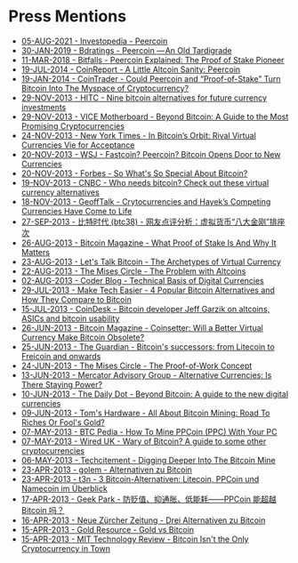<!-- KEYWORDS: press -->
# Press Mentions

* [05-AUG-2021 - Investopedia - Peercoin](https://www.investopedia.com/terms/p/peercoin.asp)
* [30-JAN-2019 - Bdratings - Peercoin — An Old Tardigrade](https://www.bdratings.org/l/peercoin-an-old-tardigrade)
* [11-MAR-2018 - Bitfalls - Peercoin Explained: The Proof of Stake Pioneer](https://bitfalls.com/2018/03/11/peercoin-explained-proof-stake-pioneer/)
* [19-JUL-2014 - CoinReport - A Little Altcoin Sanity: Peercoin](https://coinreport.net/little-altcoin-sanity-peercoin/)
* [19-JAN-2014 - CoinTrader - Could Peercoin and “Proof-of-Stake” Turn Bitcoin Into The Myspace of Cryptocurrency?](http://cointrader.org/peercoin-proof-of-stake-and-bitcoin/)
* [29-NOV-2013 - HITC - Nine bitcoin alternatives for future currency investments](http://hereisthecity.com/en-gb/2013/11/29/nine-bitcoin-alternatives-for-future-currency-investments/)
* [29-NOV-2013 - VICE Motherboard - Beyond Bitcoin: A Guide to the Most Promising Cryptocurrencies](http://motherboard.vice.com/blog/beyond-bitcoin-a-guide-to-the-most-promising-cryptocurrencies)
* [24-NOV-2013 - New York Times - In Bitcoin’s Orbit: Rival Virtual Currencies Vie for Acceptance](http://dealbook.nytimes.com/2013/11/24/in-bitcoins-orbit-rival-virtual-currencies-vie-for-acceptance/?_r=1&)
* [20-NOV-2013 - WSJ - Fastcoin? Peercoin? Bitcoin Opens Door to New Currencies](http://live.wsj.com/video/fastcoin-peercoin-bitcoin-opens-door-to-new-currencies/F7798154-510D-4AF5-AC92-BE43F9289F56.html)
* [20-NOV-2013 - Forbes - So What's So Special About Bitcoin?](http://www.forbes.com/sites/karlwhelan/2013/11/20/so-whats-so-special-about-bitcoin-2/)
* [19-NOV-2013 - CNBC - Who needs bitcoin? Check out these virtual currency alternatives](http://www.cnbc.com/id/101189988/)
* [18-NOV-2013 - GeoffTalk - Crytocurrencies and Hayek’s Competing Currencies Have Come to Life](http://geofftalk.com/?p=5595)
* [27-SEP-2013 - 比特时代 (btc38) - 网友点评分析：虚拟货币“八大金刚”排座次](http://www.btc38.com/altcoin/general/285.html)
* [26-AUG-2013 - Bitcoin Magazine - What Proof of Stake Is And Why It Matters](http://bitcoinmagazine.com/6528/what-proof-of-stake-is-and-why-it-matters/)
* [23-AUG-2013 - Let's Talk Bitcoin - The Archetypes of Virtual Currency](http://letstalkbitcoin.com/the-archetypes-of-virtual-currency/)
* [22-AUG-2013 - The Mises Circle - The Problem with Altcoins](http://themisescircle.org/blog/2013/08/22/the-problem-with-altcoins/)
* [02-AUG-2013 - Coder Blog - Technical Basis of Digital Currencies](http://www.coderblog.de/technical-basis-of-digital-currencies/)
* [29-JUL-2013 - Make Tech Easier - 4 Popular Bitcoin Alternatives and How They Compare to Bitcoin](http://www.maketecheasier.com/4-popular-bitcoin-alternatives/2013/07/29)
* [15-JUL-2013 - CoinDesk - Bitcoin developer Jeff Garzik on altcoins, ASICs and bitcoin usability](http://www.coindesk.com/bitcoin-developer-jeff-garzik-on-altcoins-asics-and-bitcoin-usability/)
* [26-JUN-2013 - Bitcoin Magazine - Coinsetter: Will a Better Virtual Currency Make Bitcoin Obsolete?](http://bitcoinmagazine.com/coinsetter-will-a-better-virtual-currency-make-bitcoin-obsolete/)
* [25-JUN-2013 - The Guardian - Bitcoin's successors: from Litecoin to Freicoin and onwards](http://www.guardian.co.uk/technology/2013/jun/25/bitcoin-successors-litecoin-freicoin)
* [24-JUN-2013 - The Mises Circle - The Proof-of-Work Concept](http://themisescircle.org/blog/2013/06/24/the-proof-of-work-concept/)
* [13-JUN-2013 - Mercator Advisory Group - Alternative Currencies: Is There Staying Power?](http://www.researchandmarkets.com/research/s5f5c3/alternative)
* [10-JUN-2013 - The Daily Dot - Beyond Bitcoin: A guide to the new digital currencies](http://www.dailydot.com/business/digital-currency-bitcoin-litecoin-ven-webmoney/)
* [09-JUN-2013 - Tom's Hardware - All About Bitcoin Mining: Road To Riches Or Fool's Gold?](http://www.tomshardware.com/reviews/bitcoin-mining-make-money,3514-9.html)
* [07-MAY-2013 - BTC Pedia - How To Mine PPCoin (PPC) With Your PC](http://www.btcpedia.com/mine-ppcoin-with-pc/)
* [07-MAY-2013 - Wired UK - Wary of Bitcoin? A guide to some other cryptocurrencies](http://www.wired.co.uk/news/archive/2013-05/7/alternative-cryptocurrencies-guide/viewall)
* [06-MAY-2013 - Techcitement - Digging Deeper Into The Bitcoin Mine](http://techcitement.com/software/digging-deeper-into-the-bitcoin-mine/)
* [23-APR-2013 - golem - Alternativen zu Bitcoin](http://www.golem.de/news/virtuelle-waehrungen-alternativen-zu-bitcoin-1304-98879.html)
* [23-APR-2013 - t3n - 3 Bitcoin-Alternativen: Litecoin, PPCoin und Namecoin im Überblick](http://t3n.de/news/3-bitcoin-alternativen-litecoin-459549/)
* [17-APR-2013 - Geek Park - 防贬值、抑通胀、低能耗——PPCoin 能超越 Bitcoin 吗？](http://www.geekpark.net/read/view/176900)
* [16-APR-2013 - Neue Zürcher Zeitung - Drei Alternativen zu Bitcoin](http://www.nzz.ch/aktuell/digital/drei-alternativen-zu-bitcoin-1.18065217)
* [15-APR-2013 - Gold Resource - Gold vs Bitcoin](http://goldresource.net/gold-vs-bitcoin)
* [15-APR-2013 - MIT Technology Review - Bitcoin Isn't the Only Cryptocurrency in Town](http://www.technologyreview.com/news/513661/bitcoin-isnt-the-only-cryptocurrency-in-town/)